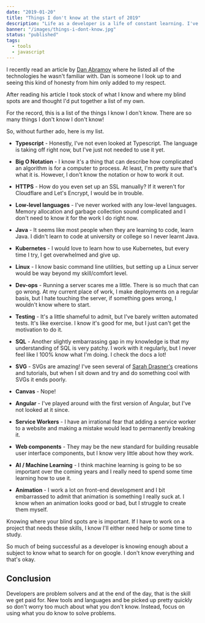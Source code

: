 ```yaml
---
date: "2019-01-20"
title: "Things I don't know at the start of 2019"
description: "Life as a developer is a life of constant learning. I've taken stock of some of the things I don't know at the beginning of 2019"
banner: "/images/things-i-dont-know.jpg"
status: "published"
tags:
  - tools
  - javascript
---
```


I recently read an article by [Dan Abramov](https://overreacted.io/things-i-dont-know-as-of-2018/) where he listed all of the technologies he wasn't familiar with. Dan is someone I look up to and seeing this kind of honesty from him only added to my respect.

After reading his article I took stock of what I know and where my blind spots are and thought I'd put together a list of my own.

For the record, this is a list of the things I know I don't know. There are so many things I don't know I don't know!

So, without further ado, here is my list.

- **Typescript** - Honestly, I've not even looked at Typescript. The language is taking off right now, but I've just not needed to use it yet.

- **Big O Notation** - I know it's a thing that can describe how complicated an algorithm is for a computer to process. At least, I'm pretty sure that's what it is. However, I don't know the notation or how to work it out.

- **HTTPS** - How do you even set up an SSL manually? If it weren't for Cloudflare and Let's Encrypt, I would be in trouble.

- **Low-level languages** - I've never worked with any low-level languages. Memory allocation and garbage collection sound complicated and I don't need to know it for the work I do right now.

- **Java** - It seems like most people when they are learning to code, learn Java. I didn't learn to code at university or college so I never learnt Java.

- **Kubernetes** - I would love to learn how to use Kubernetes, but every time I try, I get overwhelmed and give up.

- **Linux** - I know basic command line utilities, but setting up a Linux server would be way beyond my skill/comfort level.

- **Dev-ops** - Running a server scares me a little. There is so much that can go wrong. At my current place of work, I make deployments on a regular basis, but I hate touching the server, if something goes wrong, I wouldn't know where to start.

- **Testing** - It's a little shameful to admit, but I've barely written automated tests. It's like exercise. I know it's good for me, but I just can't get the motivation to do it.

- **SQL** - Another slightly embarrassing gap in my knowledge is that my understanding of SQL is very patchy. I work with it regularly, but I never feel like I 100% know what I'm doing. I check the docs a lot!

- **SVG** - SVGs are amazing! I've seen several of [Sarah Drasner's](https://twitter.com/sarah_edo) creations and tutorials, but when I sit down and try and do something cool with SVGs it ends poorly.

- **Canvas** - Nope!

- **Angular** - I've played around with the first version of Angular, but I've not looked at it since.

- **Service Workers** - I have an irrational fear that adding a service worker to a website and making a mistake would lead to permanently breaking it.

- **Web components** - They may be the new standard for building reusable user interface components, but I know very little about how they work.

- **AI / Machine Learning** - I think machine learning is going to be so important over the coming years and I really need to spend some time learning how to use it.

- **Animation** - I work a lot on front-end development and I bit embarrassed to admit that animation is something I really suck at. I know when an animation looks good or bad, but I struggle to create them myself.

Knowing where your blind spots are is important. If I have to work on a project that needs these skills, I know I'll either need help or some time to study.

So much of being successful as a developer is knowing enough about a subject to know what to search for on google. I don't know everything and that's okay.

## Conclusion

Developers are problem solvers and at the end of the day, that is the skill we get paid for. New tools and languages and be picked up pretty quickly so don't worry too much about what you don't know. Instead, focus on using what you do know to solve problems.
